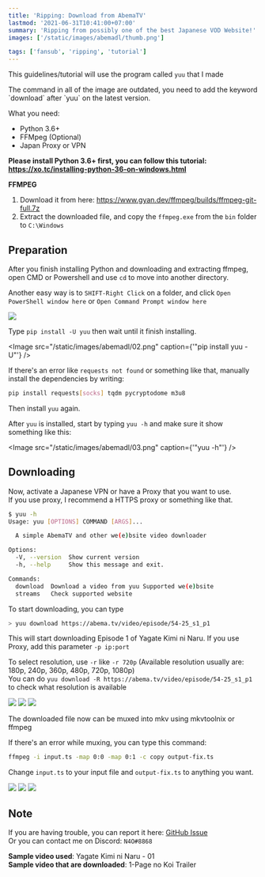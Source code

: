 ```yaml
---
title: 'Ripping: Download from AbemaTV'
lastmod: '2021-06-31T10:41:00+07:00'
summary: 'Ripping from possibly one of the best Japanese VOD Website!'
images: ['/static/images/abemadl/thumb.png']

tags: ['fansub', 'ripping', 'tutorial']
---
```


This guidelines/tutorial will use the program called `yuu` that I made

<RepoCard username="noaione" reponame="yuu" />

<Admonition type="info" title="Note">
  The command in all of the image are outdated, you need to add the keyword `download` after `yuu`
  on the latest version.
</Admonition>

What you need:

- Python 3.6+
- FFMpeg (Optional)
- Japan Proxy or VPN

**Please install Python 3.6+ first, you can follow this tutorial: https://xo.tc/installing-python-36-on-windows.html**

**FFMPEG**

1. Download it from here: https://www.gyan.dev/ffmpeg/builds/ffmpeg-git-full.7z
2. Extract the downloaded file, and copy the `ffmpeg.exe` from the `bin` folder to `C:\Windows`

## Preparation

After you finish installing Python and downloading and extracting ffmpeg, open CMD or Powershell and use `cd` to move into another directory.

Another easy way is to `SHIFT-Right Click` on a folder, and click `Open PowerShell window here` or `Open Command Prompt window here`

<Image src="/static/images/abemadl/01.png" caption="Changing directory" />

Type `pip install -U yuu` then wait until it finish installing.

<Image src="/static/images/abemadl/02.png" caption={'"pip install yuu -U"'} />

If there's an error like `requests not found` or something like that, manually install the dependencies by writing:

```bash
pip install requests[socks] tqdm pycryptodome m3u8
```

Then install `yuu` again.

After `yuu` is installed, start by typing `yuu -h` and make sure it show something like this:

<Image src="/static/images/abemadl/03.png" caption={'"yuu -h"'} />

## Downloading

Now, activate a Japanese VPN or have a Proxy that you want to use.<br />
If you use proxy, I recommend a HTTPS proxy or something like that.

```bash
$ yuu -h
Usage: yuu [OPTIONS] COMMAND [ARGS]...

  A simple AbemaTV and other we(e)bsite video downloader

Options:
  -V, --version  Show current version
  -h, --help     Show this message and exit.

Commands:
  download  Download a video from yuu Supported we(e)bsite
  streams   Check supported website
```

To start downloading, you can type

```bash
> yuu download https://abema.tv/video/episode/54-25_s1_p1
```

This will start downloading Episode 1 of Yagate Kimi ni Naru.
If you use Proxy, add this parameter `-p ip:port`

To select resolution, use `-r` like `-r 720p` (Available resolution usually are: 180p, 240p, 360p, 480p, 720p, 1080p)<br />
You can do `yuu download -R https://abema.tv/video/episode/54-25_s1_p1` to check what resolution is available

<Image src="/static/images/abemadl/04a.png" caption="Download process" />
<Image src="/static/images/abemadl/04b.png" caption="Download success" />
<Image src="/static/images/abemadl/04c.png" caption="Download result" />

The downloaded file now can be muxed into mkv using mkvtoolnix or ffmpeg

If there's an error while muxing, you can type this command:

```bash
ffmpeg -i input.ts -map 0:0 -map 0:1 -c copy output-fix.ts
```

Change `input.ts` to your input file and `output-fix.ts` to anything you want.

<Image src="/static/images/abemadl/05a.png" caption="Command" />
<Image src="/static/images/abemadl/05b.png" caption="Output" />
<Image src="/static/images/abemadl/05c.png" caption="The correct result" />

## Note

If you are having trouble, you can report it here: [GitHub Issue](https://github.com/noaione/yuu/issues)<br />
Or you can contact me on Discord: `N4O#8868`

**Sample video used**: Yagate Kimi ni Naru - 01<br />
**Sample video that are downloaded**: 1-Page no Koi Trailer
